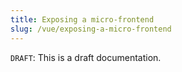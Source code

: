 ```yaml
---
title: Exposing a micro-frontend
slug: /vue/exposing-a-micro-frontend
---
```



`DRAFT`: This is a draft documentation.

<LoadMicroFrontend
  url="https://ragu-framework.github.io/ragu-vue-server-adapter/quick-start.json"
  hideDemo={true}
  startShouldLoad={true}
  closable={false}
/>
